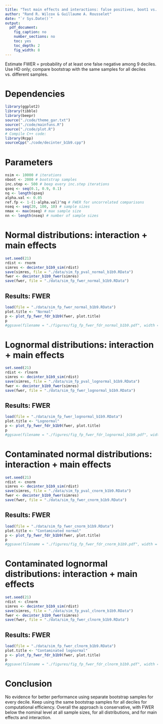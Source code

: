 ```yaml
---
title: "Test main effects and interactions: false positives, boot1 vs. boot9"
author: "Rand R. Wilcox & Guillaume A. Rousselet"
date: "`r Sys.Date()`"
output:
  pdf_document:
    fig_caption: no
    number_sections: no
    toc: yes
    toc_depth: 2
    fig_width: 8 
---
```


Estimate FWER = probability of at least one false negative among 9 deciles.
Use HD only; compare bootstrap with the same samples for all deciles vs. different samples. 

# Dependencies

```r
library(ggplot2)
library(tibble)
library(beepr)
source("./code/theme_gar.txt")
source("./code/mainfuns.R")
source("./code/plot.R")
# Compile C++ code:
library(Rcpp)
sourceCpp("./code/decinter_b1b9.cpp")
```

# Parameters

```r
nsim <- 10000 # iterations
nboot <- 2000 # bootstrap samples
inc.step <- 500 # beep every inc.step iterations
qseq <- seq(0.1, 0.9, 0.1)
nq <- length(qseq)
alpha.val <- 0.05
ref.fp <- 1-(1-alpha.val)^nq # FWER for uncorrelated comparisons
nseq <- seq(20, 100, 10) # sample sizes
nmax <- max(nseq) # max sample size
nn <- length(nseq) # number of sample sizes
```

# Normal distributions: interaction + main effects

```r
set.seed(21)
rdist <- rnorm
simres <- decinter_b1b9_sim(rdist)
save(simres, file = "./data/sim_fp_pval_normal_b1b9.RData")
fwer <- decinter_b1b9_fwer(simres)
save(fwer, file = "./data/sim_fp_fwer_normal_b1b9.RData")
```

## Results: FWER
```r
load(file = "./data/sim_fp_fwer_normal_b1b9.RData")
plot.title <- "Normal"
p <- plot_fp_fwer_fdr_b1b9(fwer, plot.title)
p
#ggsave(filename = "./figures/fig_fp_fwer_fdr_normal_b1b9.pdf", width = 8, height = 10)
```

# Lognormal distributions: interaction + main effects

```r
set.seed(21)
rdist <- rlnorm
simres <- decinter_b1b9_sim(rdist)
save(simres, file = "./data/sim_fp_pval_lognormal_b1b9.RData")
fwer <- decinter_b1b9_fwer(simres)
save(fwer, file = "./data/sim_fp_fwer_lognormal_b1b9.RData")
```

## Results: FWER
```r
load(file = "./data/sim_fp_fwer_lognormal_b1b9.RData")
plot.title <- "Lognormal"
p <- plot_fp_fwer_fdr_b1b9(fwer, plot.title)
p
#ggsave(filename = "./figures/fig_fp_fwer_fdr_lognormal_b1b9.pdf", width = 8, height = 10)
```

# Contaminated normal distributions: interaction + main effects

```r
set.seed(21)
rdist <- cnorm
simres <- decinter_b1b9_sim(rdist)
save(simres, file = "./data/sim_fp_pval_cnorm_b1b9.RData")
fwer <- decinter_b1b9_fwer(simres)
save(fwer, file = "./data/sim_fp_fwer_cnorm_b1b9.RData")
```

## Results: FWER
```r
load(file = "./data/sim_fp_fwer_cnorm_b1b9.RData")
plot.title <- "Contaminated normal"
p <- plot_fp_fwer_fdr_b1b9(fwer, plot.title)
p
#ggsave(filename = "./figures/fig_fp_fwer_fdr_cnorm_b1b9.pdf", width = 8, height = 10)
```

# Contaminated lognormal distributions: interaction + main effects

```r
set.seed(21)
rdist <- clnorm
simres <- decinter_b1b9_sim(rdist)
save(simres, file = "./data/sim_fp_pval_clnorm_b1b9.RData")
fwer <- decinter_b1b9_fwer(simres)
save(fwer, file = "./data/sim_fp_fwer_clnorm_b1b9.RData")
```

## Results: FWER
```r
load(file = "./data/sim_fp_fwer_clnorm_b1b9.RData")
plot.title <- "Contaminated lognormal"
p <- plot_fp_fwer_fdr_b1b9(fwer, plot.title)
p
#ggsave(filename = "./figures/fig_fp_fwer_fdr_clnorm_b1b9.pdf", width = 8, height = 10)
```

# Conclusion
No evidence for better performance using separate bootstrap samples for every decile.
Keep using the same bootstrap samples for all deciles for computational efficiency.
Overall the approach is conservative, with FWER below the nominal level at all sample sizes, for all distributions, and for main effects and interaction.

